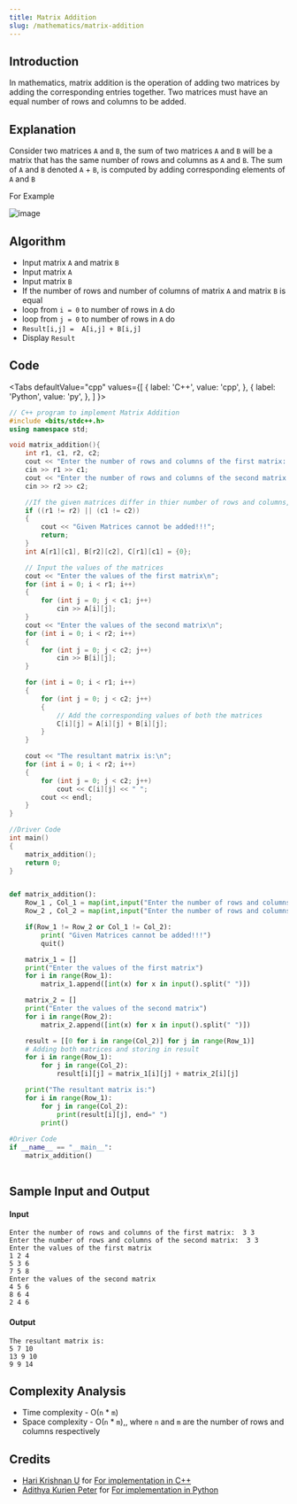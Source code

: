 ```yaml
---
title: Matrix Addition
slug: /mathematics/matrix-addition
---
```

## Introduction

In mathematics, matrix addition is the operation of adding two matrices by adding the corresponding entries together. Two matrices must have an equal number of rows and columns to be added.

## Explanation

Consider two matrices `A` and `B`, the sum of two matrices `A` and `B` will be a matrix that has the same number of rows and columns as `A` and `B`. The sum of `A` and `B` denoted `A` + `B`, is computed by adding corresponding elements of `A` and `B`
 
For Example 

![image](https://i.postimg.cc/Jn8yyrzg/image.png)

## Algorithm

- Input matrix `A` and matrix `B`
- Input matrix `A`
- Input matrix `B` 
- If the number of rows and number of columns of matrix `A` and matrix `B` is equal
- loop from `i = 0` to number of rows in `A` do
- loop from `j = 0` to number of rows in `A` do 
- `Result[i,j] =  A[i,j] + B[i,j]`
- Display `Result`


## Code


<Tabs
  defaultValue="cpp"
  values={[
    { label: 'C++', value: 'cpp', },
    { label: 'Python', value: 'py', },
  ]
}>

<TabItem value="cpp">

```cpp
// C++ program to implement Matrix Addition
#include <bits/stdc++.h>
using namespace std;

void matrix_addition(){
    int r1, c1, r2, c2;
    cout << "Enter the number of rows and columns of the first matrix:  ";
    cin >> r1 >> c1;
    cout << "Enter the number of rows and columns of the second matrix: ";
    cin >> r2 >> c2;

    //If the given matrices differ in thier number of rows and columns, they cannot be added
    if ((r1 != r2) || (c1 != c2))
    {
        cout << "Given Matrices cannot be added!!!";
        return;
    }
    int A[r1][c1], B[r2][c2], C[r1][c1] = {0};

    // Input the values of the matrices
    cout << "Enter the values of the first matrix\n";
    for (int i = 0; i < r1; i++)
    {
        for (int j = 0; j < c1; j++)
            cin >> A[i][j];
    }
    cout << "Enter the values of the second matrix\n";
    for (int i = 0; i < r2; i++)
    {
        for (int j = 0; j < c2; j++)
            cin >> B[i][j];
    }

    for (int i = 0; i < r1; i++)
    {
        for (int j = 0; j < c2; j++)
        {
            // Add the corresponding values of both the matrices
            C[i][j] = A[i][j] + B[i][j];
        }
    }

    cout << "The resultant matrix is:\n";
    for (int i = 0; i < r2; i++)
    {
        for (int j = 0; j < c2; j++)
            cout << C[i][j] << " ";
        cout << endl;
    }
}

//Driver Code
int main()
{
    matrix_addition();
    return 0;
}

```

</TabItem>
<TabItem value="py">

```python

def matrix_addition():
    Row_1 , Col_1 = map(int,input("Enter the number of rows and columns of the first matrix:  ").split(" "))
    Row_2 , Col_2 = map(int,input("Enter the number of rows and columns of the second matrix:  ").split(" "))

    if(Row_1 != Row_2 or Col_1 != Col_2):
        print( "Given Matrices cannot be added!!!")
        quit()

    matrix_1 = []
    print("Enter the values of the first matrix")
    for i in range(Row_1):
        matrix_1.append([int(x) for x in input().split(" ")])

    matrix_2 = []
    print("Enter the values of the second matrix")
    for i in range(Row_2):
        matrix_2.append([int(x) for x in input().split(" ")])

    result = [[0 for i in range(Col_2)] for j in range(Row_1)]
    # Adding both matrices and storing in result
    for i in range(Row_1):
        for j in range(Col_2):
            result[i][j] = matrix_1[i][j] + matrix_2[i][j]

    print("The resultant matrix is:")
    for i in range(Row_1):
        for j in range(Col_2):
            print(result[i][j], end=" ")
        print()
        
#Driver Code
if __name__ == "__main__":
    matrix_addition()
    
```

</TabItem>
</Tabs>

## Sample Input and Output

#### Input

```
Enter the number of rows and columns of the first matrix:  3 3
Enter the number of rows and columns of the second matrix:  3 3
Enter the values of the first matrix
1 2 4
5 3 6
7 5 8
Enter the values of the second matrix
4 5 6
8 6 4
2 4 6
```

#### Output

```
The resultant matrix is:
5 7 10
13 9 10
9 9 14
```

## Complexity Analysis

- Time complexity - O(`n` * `m`)
- Space complexity - O(`n` * `m`),, where `n` and `m` are the number of rows and columns respectively

## Credits

-   [Hari Krishnan U](https://github.com/Harikrishnan6336) for [For implementation in C++](https://github.com/TesseractCoding/NeoAlgo/blob/master/C-Plus-Plus/math/matrix_addition.cpp)
-   [Adithya Kurien Peter](https://github.com/aaadddiii) for [For implementation in Python](https://github.com/TesseractCoding/NeoAlgo/blob/master/Python/math/Matrix_addition.py)
